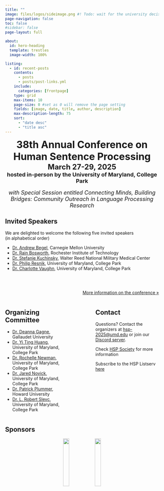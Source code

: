 ```yaml
---
title: ""
image: files/logos/sideimage.png #! Todo: wait for the university decision
page-navigation: false
toc: false
#sidebar: false
page-layout: full

about:
  id: hero-heading
  template: trestles
  image-width: 100%

listing:
  - id: recent-posts
    contents:
      - posts
      - posts/post-links.yml
    include:
      categories: [frontpage]
    type: grid
    max-items: 10
    page-size: 0 #set as 0 will remove the page setting
    fields: [image, date, title, author, description]
    max-description-length: 75
    sort:
      - "date desc"
      - "title asc"
---
```


<font size="6"><center>**38th Annual Conference on Human Sentence Processing**</center></font>
<font size="5"><center>**March 27-29, 2025**</center></font>
<font size="4"><center>**hosted in-person by the University of Maryland, College Park**</center></font><br>
<font size="4"><center>*with Special Session entitled Connecting Minds, Building Bridges: Community Outreach in Language Processing Research*</center></font>

:::{#hero-heading}
## Invited Speakers
We are delighted to welcome the following five invited speakers <br> (in alphabetical order)

* [Dr. Andrew Begel], Carnegie Mellon University
* [Dr. Rain Bosworth], Rochester Institute of Technology
* [Dr. Stefanie Kuchinsky], Walter Reed National Military Medical Center
* [Dr. Philip Resnik], University of Maryland, College Park
* [Dr. Charlotte Vaughn], University of Maryland, College Park

:::


<br>
<!-- ![](files/logos/banner.png){fig-alt="NSF logo" width="100%"} -->
<br>

<!-- Check out our latest &nbsp;[Posts & News](posts.qmd)&nbsp; -->

:::{#recent-posts}
:::

<p align="right">[More information on the conference »](/posts.qmd)</p>




:::: {.columns}

::: {.column width="45%"}

## Organizing Committee

* [Dr. Deanna Gagne], Gallaudet University
* [Dr. Yi Ting Huang], University of Maryland, College Park
* [Dr. Rochelle Newman], University of Maryland, College Park
* [Dr. Jared Novick], University of Maryland, College Park
* [Dr. Patrick Plummer], Howard University
* [Dr. L. Robert Slevc], University of Maryland, College Park

:::

::: {.column width="10%"}
<!-- empty column to create gap -->
:::

::: {.column width="45%"}

## Contact
Questions? Contact the organizers at [hsp-2025@umd.edu](mailto:hsp-2025@umd.edu) or join our [Discord server](https://discord.gg/zbEeF6Dzkj).

Check [HSP Society](https://www.hspsociety.org) for more information

Subscribe to the HSP Listserv [here](https://listserv.uconn.edu/scripts/wa.exe?SUBED1=HSP-L&A=1)


:::

::::


## Sponsors
<center>

![](files/images/sponsors/NSF_logo.jpg){fig-alt="NSF logo" width="20%"}
![](files/images/sponsors/UMD_BSOS.png){fig-alt="UMD BSOS" width="20%"}

<!-- ![](files/images/sponsors/finding-five-logo-small-87ad8077.png){fig-alt="Finding Five logo" width="20%"}  ![](files/images/sponsors/cropped-sr-research-logo-square-192x192.png){fig-alt="SR Research Eyelink logo" width="18%"} -->

</center>





[Dr. Deanna Gagne]: https://gallaudet.edu/personnel/deanna-gagne/
[Dr. Yi Ting Huang]: https://hesp.umd.edu/facultyprofile/huang/yi-ting
[Dr. Rochelle Newman]: https://hesp.umd.edu/facultyprofile/newman/rochelle
[Dr. Jared Novick]: https://hesp.umd.edu/facultyprofile/novick/jared
[Dr. Patrick Plummer]: https://profiles.howard.edu/patrick-plummer
[Dr. L. Robert Slevc]: https://psyc.umd.edu/facultyprofile/slevc/l-robert

[Dr. Andrew Begel]: https://s3d.cmu.edu/people/core-faculty/begel-andrew1.html
[Dr. Rain Bosworth]: https://www.rit.edu/directory/rgbdls-rain-bosworth
[Dr. Stefanie Kuchinsky]: https://nacs.umd.edu/facultyprofile/kuchinsky/stefanie
[Dr. Philip Resnik]: https://www.cs.umd.edu/people/resnik
[Dr. Charlotte Vaughn]: https://languagescience.umd.edu/users/cvaughn
